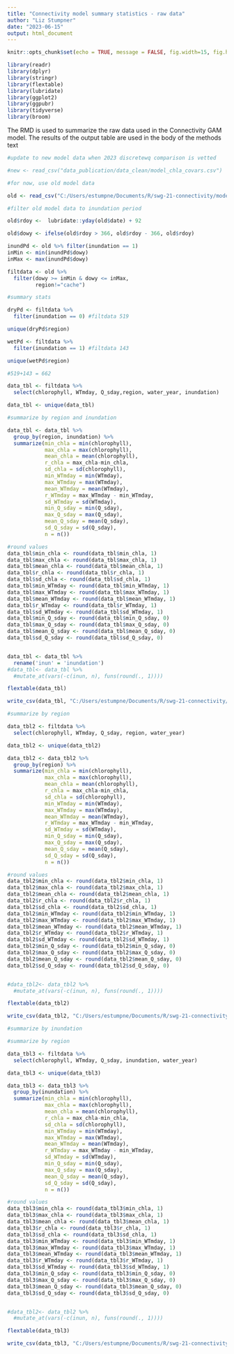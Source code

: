 ```yaml
---
title: "Connectivity model summary statistics - raw data"
author: "Liz Stumpner"
date: "2023-06-15"
output: html_document
---
```


```r
knitr::opts_chunk$set(echo = TRUE, message = FALSE, fig.width=15, fig.height=15)
```

```r
library(readr)
library(dplyr)
library(stringr)
library(flextable)
library(lubridate)
library(ggplot2)
library(ggpubr)
library(tidyverse)
library(broom)
```
The RMD is used to summarize the raw data used in the Connectivity GAM model. The
results of the output table are used in the body of the methods text

```r
#update to new model data when 2023 discretewq comparison is vetted

#new <- read_csv("data_publication/data_clean/model_chla_covars.csv")

#for now, use old model data

old <- read_csv("C:/Users/estumpne/Documents/R/swg-21-connectivity/model_gam/model_chla_covars_gam.csv")

#filter old model data to inundation period

old$rdoy <-  lubridate::yday(old$date) + 92

old$dowy <- ifelse(old$rdoy > 366, old$rdoy - 366, old$rdoy)

inundPd <- old %>% filter(inundation == 1)
inMin <- min(inundPd$dowy)
inMax <- max(inundPd$dowy)

filtdata <- old %>%
  filter(dowy >= inMin & dowy <= inMax,
         region!="cache")

#summary stats

dryPd <- filtdata %>%
  filter(inundation == 0) #filtdata 519

unique(dryPd$region)

wetPd <- filtdata %>%
  filter(inundation == 1) #filtdata 143

unique(wetPd$region)

#519+143 = 662

data_tbl <- filtdata %>%
  select(chlorophyll, WTmday, Q_sday,region, water_year, inundation)

data_tbl <- unique(data_tbl)

#summarize by region and inundation

data_tbl <- data_tbl %>%
  group_by(region, inundation) %>%
  summarize(min_chla = min(chlorophyll),
            max_chla = max(chlorophyll),
            mean_chla = mean(chlorophyll),
            r_chla = max_chla-min_chla,
            sd_chla = sd(chlorophyll),
            min_WTmday = min(WTmday),
            max_WTmday = max(WTmday),
            mean_WTmday = mean(WTmday),
            r_WTmday = max_WTmday - min_WTmday,
            sd_WTmday = sd(WTmday),
            min_Q_sday = min(Q_sday),
            max_Q_sday = max(Q_sday),
            mean_Q_sday = mean(Q_sday),
            sd_Q_sday = sd(Q_sday),
            n = n())

#round values
data_tbl$min_chla <- round(data_tbl$min_chla, 1)
data_tbl$max_chla <- round(data_tbl$max_chla, 1)
data_tbl$mean_chla <- round(data_tbl$mean_chla, 1)
data_tbl$r_chla <- round(data_tbl$r_chla, 1)
data_tbl$sd_chla <- round(data_tbl$sd_chla, 1)
data_tbl$min_WTmday <- round(data_tbl$min_WTmday, 1)
data_tbl$max_WTmday <- round(data_tbl$max_WTmday, 1)
data_tbl$mean_WTmday <- round(data_tbl$mean_WTmday, 1)
data_tbl$r_WTmday <- round(data_tbl$r_WTmday, 1)
data_tbl$sd_WTmday <- round(data_tbl$sd_WTmday, 1)
data_tbl$min_Q_sday <- round(data_tbl$min_Q_sday, 0)
data_tbl$max_Q_sday <- round(data_tbl$max_Q_sday, 0)
data_tbl$mean_Q_sday <- round(data_tbl$mean_Q_sday, 0)
data_tbl$sd_Q_sday <- round(data_tbl$sd_Q_sday, 0)


data_tbl <- data_tbl %>% 
  rename('inun' = 'inundation')
#data_tbl<- data_tbl %>%
  #mutate_at(vars(-c(inun, n), funs(round(., 1))))

flextable(data_tbl)

write_csv(data_tbl, "C:/Users/estumpne/Documents/R/swg-21-connectivity/data_publication/R/raw_data_summary_region_inun.csv")

#summarize by region 

data_tbl2 <- filtdata %>%
  select(chlorophyll, WTmday, Q_sday, region, water_year)

data_tbl2 <- unique(data_tbl2)

data_tbl2 <- data_tbl2 %>%
  group_by(region) %>%
  summarize(min_chla = min(chlorophyll),
            max_chla = max(chlorophyll),
            mean_chla = mean(chlorophyll),
            r_chla = max_chla-min_chla,
            sd_chla = sd(chlorophyll),
            min_WTmday = min(WTmday),
            max_WTmday = max(WTmday),
            mean_WTmday = mean(WTmday),
            r_WTmday = max_WTmday - min_WTmday,
            sd_WTmday = sd(WTmday),
            min_Q_sday = min(Q_sday),
            max_Q_sday = max(Q_sday),
            mean_Q_sday = mean(Q_sday),
            sd_Q_sday = sd(Q_sday),
            n = n())

#round values
data_tbl2$min_chla <- round(data_tbl2$min_chla, 1)
data_tbl2$max_chla <- round(data_tbl2$max_chla, 1)
data_tbl2$mean_chla <- round(data_tbl2$mean_chla, 1)
data_tbl2$r_chla <- round(data_tbl2$r_chla, 1)
data_tbl2$sd_chla <- round(data_tbl2$sd_chla, 1)
data_tbl2$min_WTmday <- round(data_tbl2$min_WTmday, 1)
data_tbl2$max_WTmday <- round(data_tbl2$max_WTmday, 1)
data_tbl2$mean_WTmday <- round(data_tbl2$mean_WTmday, 1)
data_tbl2$r_WTmday <- round(data_tbl2$r_WTmday, 1)
data_tbl2$sd_WTmday <- round(data_tbl2$sd_WTmday, 1)
data_tbl2$min_Q_sday <- round(data_tbl2$min_Q_sday, 0)
data_tbl2$max_Q_sday <- round(data_tbl2$max_Q_sday, 0)
data_tbl2$mean_Q_sday <- round(data_tbl2$mean_Q_sday, 0)
data_tbl2$sd_Q_sday <- round(data_tbl2$sd_Q_sday, 0)


#data_tbl2<- data_tbl2 %>%
  #mutate_at(vars(-c(inun, n), funs(round(., 1))))

flextable(data_tbl2)

write_csv(data_tbl2, "C:/Users/estumpne/Documents/R/swg-21-connectivity/data_publication/R/raw_data_summary_region.csv")

#summarize by inundation

#summarize by region 

data_tbl3 <- filtdata %>%
  select(chlorophyll, WTmday, Q_sday, inundation, water_year)

data_tbl3 <- unique(data_tbl3)

data_tbl3 <- data_tbl3 %>%
  group_by(inundation) %>%
  summarize(min_chla = min(chlorophyll),
            max_chla = max(chlorophyll),
            mean_chla = mean(chlorophyll),
            r_chla = max_chla-min_chla,
            sd_chla = sd(chlorophyll),
            min_WTmday = min(WTmday),
            max_WTmday = max(WTmday),
            mean_WTmday = mean(WTmday),
            r_WTmday = max_WTmday - min_WTmday,
            sd_WTmday = sd(WTmday),
            min_Q_sday = min(Q_sday),
            max_Q_sday = max(Q_sday),
            mean_Q_sday = mean(Q_sday),
            sd_Q_sday = sd(Q_sday),
            n = n())

#round values
data_tbl3$min_chla <- round(data_tbl3$min_chla, 1)
data_tbl3$max_chla <- round(data_tbl3$max_chla, 1)
data_tbl3$mean_chla <- round(data_tbl3$mean_chla, 1)
data_tbl3$r_chla <- round(data_tbl3$r_chla, 1)
data_tbl3$sd_chla <- round(data_tbl3$sd_chla, 1)
data_tbl3$min_WTmday <- round(data_tbl3$min_WTmday, 1)
data_tbl3$max_WTmday <- round(data_tbl3$max_WTmday, 1)
data_tbl3$mean_WTmday <- round(data_tbl3$mean_WTmday, 1)
data_tbl3$r_WTmday <- round(data_tbl3$r_WTmday, 1)
data_tbl3$sd_WTmday <- round(data_tbl3$sd_WTmday, 1)
data_tbl3$min_Q_sday <- round(data_tbl3$min_Q_sday, 0)
data_tbl3$max_Q_sday <- round(data_tbl3$max_Q_sday, 0)
data_tbl3$mean_Q_sday <- round(data_tbl3$mean_Q_sday, 0)
data_tbl3$sd_Q_sday <- round(data_tbl3$sd_Q_sday, 0)


#data_tbl2<- data_tbl2 %>%
  #mutate_at(vars(-c(inun, n), funs(round(., 1))))

flextable(data_tbl3)

write_csv(data_tbl3, "C:/Users/estumpne/Documents/R/swg-21-connectivity/data_publication/R/raw_data_summary_inun.csv")


```


